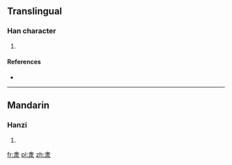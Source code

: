 ==Translingual==

===Han character===
{{Han char|rn=85|rad=水|as=08|sn=12|four=|canj=金水 (CE)}}

# {{defn|Han|sort=水08}}

====References====
* {{Han ref|kx=0633.080|dkj=17706|hdz=31637.090|uh=6DFE|ud=28158}}

----

==Mandarin==

===Hanzi===
{{cmn-hanzi|pin=[[yǐn]] ([[yin3]])|wg=yin<sup>3</sup>}}

# {{defn|Mandarin|sort=水08}}

[[fr:淾]]
[[pl:淾]]
[[zh:淾]]